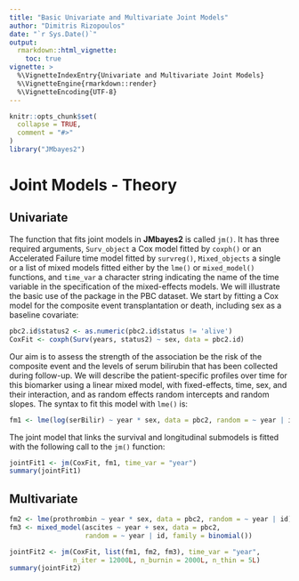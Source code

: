 ```yaml
---
title: "Basic Univariate and Multivariate Joint Models"
author: "Dimitris Rizopoulos"
date: "`r Sys.Date()`"
output:
  rmarkdown::html_vignette:
    toc: true
vignette: >
  %\VignetteIndexEntry{Univariate and Multivariate Joint Models}
  %\VignetteEngine{rmarkdown::render}
  %\VignetteEncoding{UTF-8}
---
```


```r
knitr::opts_chunk$set(
  collapse = TRUE,
  comment = "#>"
)
library("JMbayes2")
```

# Joint Models - Theory
## Univariate
The function that fits joint models in **JMbayes2** is called `jm()`. It has three required arguments, `Surv_object` a Cox model fitted by `coxph()` or an Accelerated Failure time model fitted by `survreg()`, 
`Mixed_objects` a single or a list of mixed models fitted either by the `lme()` or `mixed_model()` functions, and `time_var` a character string indicating the name of the time variable in the specification of the mixed-effects models. We will illustrate the basic use of the package in the PBC dataset. We start by fitting a Cox model for the composite event transplantation or death, including sex as a baseline covariate:
```r
pbc2.id$status2 <- as.numeric(pbc2.id$status != 'alive')
CoxFit <- coxph(Surv(years, status2) ~ sex, data = pbc2.id)
```

Our aim is to assess the strength of the association be the risk of the composite event and the levels of serum bilirubin that has been collected during follow-up. We will describe the patient-specific profiles over time for this biomarker using a linear mixed model, with fixed-effects, time, sex, and their interaction, and as random effects random intercepts and random slopes. The syntax to fit this model with `lme()` is:
```r
fm1 <- lme(log(serBilir) ~ year * sex, data = pbc2, random = ~ year | id)
```

The joint model that links the survival and longitudinal submodels is fitted with the following call to the `jm()` function:
```r
jointFit1 <- jm(CoxFit, fm1, time_var = "year")
summary(jointFit1)
```

## Multivariate

```r
fm2 <- lme(prothrombin ~ year * sex, data = pbc2, random = ~ year | id)
fm3 <- mixed_model(ascites ~ year + sex, data = pbc2,
                   random = ~ year | id, family = binomial())

jointFit2 <- jm(CoxFit, list(fm1, fm2, fm3), time_var = "year",
                n_iter = 12000L, n_burnin = 2000L, n_thin = 5L)
summary(jointFit2)
```

 

